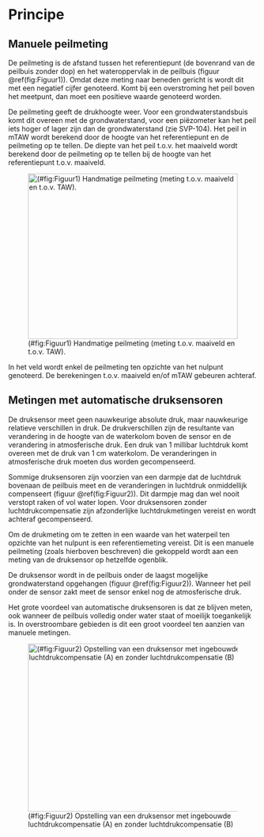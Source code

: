 # Principe

```{=html}
<!--
Korte omschrijving van de principes waarop het protocol gebaseerd is.
Bv principe achter het nemen van mengmonsters, principe achter visueel inschatten van de bedekking van een plant, ...
-->
```
## Manuele peilmeting

De peilmeting is de afstand tussen het referentiepunt (de bovenrand van de peilbuis zonder dop) en het wateroppervlak in de peilbuis (figuur \@ref(fig:Figuur1)).
Omdat deze meting naar beneden gericht is wordt dit met een negatief cijfer genoteerd.
Komt bij een overstroming het peil boven het meetpunt, dan moet een positieve waarde genoteerd worden.

De peilmeting geeft de drukhoogte weer.
Voor een grondwaterstandsbuis komt dit overeen met de grondwaterstand, voor een piëzometer kan het peil iets hoger of lager zijn dan de grondwaterstand (zie SVP-104).
Het peil in mTAW wordt berekend door de hoogte van het referentiepunt en de peilmeting op te tellen.
De diepte van het peil t.o.v. het maaiveld wordt berekend door de peilmeting op te tellen bij de hoogte van het referentiepunt t.o.v. maaiveld.

![(#fig:Figuur1) Handmatige peilmeting (meting t.o.v. maaiveld en t.o.v. TAW).](./media/image4.png){width="4.416666666666667in" height="3.4791666666666665in"}

In het veld wordt enkel de peilmeting ten opzichte van het nulpunt genoteerd.
De berekeningen t.o.v. maaiveld en/of mTAW gebeuren achteraf.

## Metingen met automatische druksensoren

De druksensor meet geen nauwkeurige absolute druk, maar nauwkeurige relatieve verschillen in druk.
De drukverschillen zijn de resultante van verandering in de hoogte van de waterkolom boven de sensor en de verandering in atmosferische druk.
Een druk van 1 millibar luchtdruk komt overeen met de druk van 1 cm waterkolom.
De veranderingen in atmosferische druk moeten dus worden gecompenseerd.

Sommige druksensoren zijn voorzien van een darmpje dat de luchtdruk bovenaan de peilbuis meet en de veranderingen in luchtdruk onmiddellijk compenseert (figuur \@ref(fig:Figuur2)).
Dit darmpje mag dan wel nooit verstopt raken of vol water lopen.
Voor druksensoren zonder luchtdrukcompensatie zijn afzonderlijke luchtdrukmetingen vereist en wordt achteraf gecompenseerd.

Om de drukmeting om te zetten in een waarde van het waterpeil ten opzichte van het nulpunt is een referentiemeting vereist.
Dit is een manuele peilmeting (zoals hierboven beschreven) die gekoppeld wordt aan een meting van de druksensor op hetzelfde ogenblik.

De druksensor wordt in de peilbuis onder de laagst mogelijke grondwaterstand opgehangen (figuur \@ref(fig:Figuur2)).
Wanneer het peil onder de sensor zakt meet de sensor enkel nog de atmosferische druk.

Het grote voordeel van automatische druksensoren is dat ze blijven meten, ook wanneer de peilbuis volledig onder water staat of moeilijk toegankelijk is.
In overstroombare gebieden is dit een groot voordeel ten aanzien van manuele metingen.

![(#fig:Figuur2) Opstelling van een druksensor met ingebouwde luchtdrukcompensatie (A) en zonder luchtdrukcompensatie (B)](./media/image1.png){width="5.187847769028871in" height="3.5328805774278216in"}
